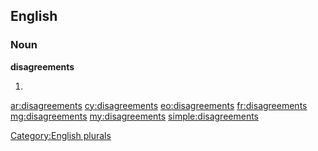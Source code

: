 ==English==

===Noun===
'''disagreements'''

# {{plural of|[[disagreement]]}}

[[Category:English plurals]]

[[ar:disagreements]]
[[cy:disagreements]]
[[eo:disagreements]]
[[fr:disagreements]]
[[mg:disagreements]]
[[my:disagreements]]
[[simple:disagreements]]
